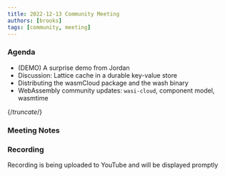 ```yaml
---
title: 2022-12-13 Community Meeting
authors: [brooks]
tags: [community, meeting]
---
```


### Agenda

- (DEMO) A surprise demo from Jordan
- Discussion: Lattice cache in a durable key-value store
- Distributing the wasmCloud package and the wash binary
- WebAssembly community updates: `wasi-cloud`, component model, wasmtime

{/*truncate*/}

### Meeting Notes

### Recording

Recording is being uploaded to YouTube and will be displayed promptly
